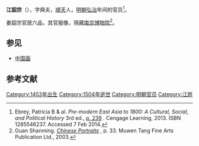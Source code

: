 {{Infobox Chinese
|title             = 江韶宗
|collapse          = no
|pic               = Portrait of Jiang Shunfu.jpg
|piccap            = 十五世纪的江韶宗画像{{refn|Part of the [[南京博物院|南京博物院]] collection.<ref name=guan/> Record 2439387811 in [[哈佛大学|哈佛大学]]'s Ming Dynasty Chinese Painters and Paintings Index.<ref>''Index to Ming Dynasty Chinese Paintings''. "[http://ted.lib.harvard.edu/ted/deliver/~ming/2439387811 Portrait of Chiang Shun-fu (1453–1504). Anonymous.]" Harvard University, 2003. Accessed 7 Feb 2014.</ref>}}
|picsize           = <!-- 200px          (Default is 260px) -->
|pictooltip        = <!-- image 1 tooltip (use for [[WP:ALT|alt text]]) -->
|c                 = {{linktext|江|韶|宗}}
|p                 = Jiāng Shùnfù
|w                 = Chiang Shun-fu
}}

'''江韶宗'''（{{bd|1453年||1504年||Jiang}}），字舜夫，[[順天府|順天]]人，[[明朝|明朝]][[弘治|弘治]]年间的官员<ref name="ebby">Ebrey, Patricia B & al. ''Pre-modern East Asia to 1800: A Cultural, Social, and Political History'' 3rd ed., [http://books.google.com.hk/books?id=BZ8WAAAAQBAJ&pg=PA239 p. 239] {{Wayback|url=http://books.google.com.hk/books?id=BZ8WAAAAQBAJ&pg=PA239 |date=20181106005045 }}. Cengage Learning, 2013. ISBN 1285546237. Accessed 7 Feb 2014.</ref>。

姜韶宗官居六品，其官服像，現藏[[南京博物院|南京博物院]]<ref name=guan>Guan Shanming. ''[http://books.google.com.hk/books?ei=t_j0UrT7AsuXiAeI9IFA Chinese Portraits] {{Wayback|url=http://books.google.com.hk/books?ei=t_j0UrT7AsuXiAeI9IFA |date=20140222152105 }}'', p. 33. Muwen Tang Fine Arts Publication Ltd., 2003.</ref>。

==参见==
* [[中国画|中国画]]

==参考文献==
{{reflist|2}}

[[Category:1453年出生|Category:1453年出生]]
[[Category:1504年逝世|Category:1504年逝世]]
[[Category:明朝官员|Category:明朝官员]]
[[Category:江姓|Category:江姓]]